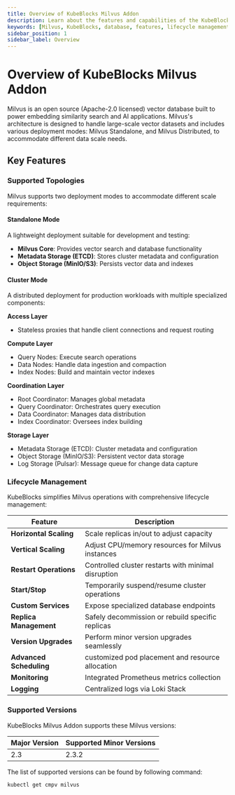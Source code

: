 ```yaml
---
title: Overview of KubeBlocks Milvus Addon
description: Learn about the features and capabilities of the KubeBlocks Milvus addon, including deployment topologies, lifecycle management, backup and restore, and supported versions.
keywords: [Milvus, KubeBlocks, database, features, lifecycle management, backup, restore]
sidebar_position: 1
sidebar_label: Overview
---
```


# Overview of KubeBlocks Milvus Addon

Milvus is an open source (Apache-2.0 licensed) vector database built to power embedding similarity search and AI applications. Milvus's architecture is designed to handle large-scale vector datasets and includes various deployment modes:  Milvus Standalone, and Milvus Distributed, to accommodate different data scale needs.

## Key Features

### Supported Topologies

Milvus supports two deployment modes to accommodate different scale requirements:

#### Standalone Mode

A lightweight deployment suitable for development and testing:

- **Milvus Core**: Provides vector search and database functionality
- **Metadata Storage (ETCD)**: Stores cluster metadata and configuration
- **Object Storage (MinIO/S3)**: Persists vector data and indexes

#### Cluster Mode

A distributed deployment for production workloads with multiple specialized components:

**Access Layer**

- Stateless proxies that handle client connections and request routing

**Compute Layer**

- Query Nodes: Execute search operations
- Data Nodes: Handle data ingestion and compaction
- Index Nodes: Build and maintain vector indexes

**Coordination Layer**

- Root Coordinator: Manages global metadata
- Query Coordinator: Orchestrates query execution
- Data Coordinator: Manages data distribution
- Index Coordinator: Oversees index building

**Storage Layer**

- Metadata Storage (ETCD): Cluster metadata and configuration
- Object Storage (MinIO/S3): Persistent vector data storage
- Log Storage (Pulsar): Message queue for change data capture


### Lifecycle Management

KubeBlocks simplifies Milvus operations with comprehensive lifecycle management:

| Feature                      | Description                                                                 |
|------------------------------|-----------------------------------------------------------------------------|
| **Horizontal Scaling**       | Scale replicas in/out to adjust capacity                                   |
| **Vertical Scaling**         | Adjust CPU/memory resources for Milvus instances                       |
| **Restart Operations**       | Controlled cluster restarts with minimal disruption                        |
| **Start/Stop**               | Temporarily suspend/resume cluster operations                              |
| **Custom Services**          | Expose specialized database endpoints                                      |
| **Replica Management**       | Safely decommission or rebuild specific replicas                          |
| **Version Upgrades**         | Perform minor version upgrades seamlessly                                  |
| **Advanced Scheduling**      | customized pod placement and resource allocation                           |
| **Monitoring**               | Integrated Prometheus metrics collection                                  |
| **Logging**                  | Centralized logs via Loki Stack                                           |

### Supported Versions

KubeBlocks Milvus Addon supports these Milvus versions:

| Major Version | Supported Minor Versions       |
|---------------|--------------------------------|
| 2.3 | 2.3.2 |


The list of supported versions can be found by following command:
```bash
kubectl get cmpv milvus
```
